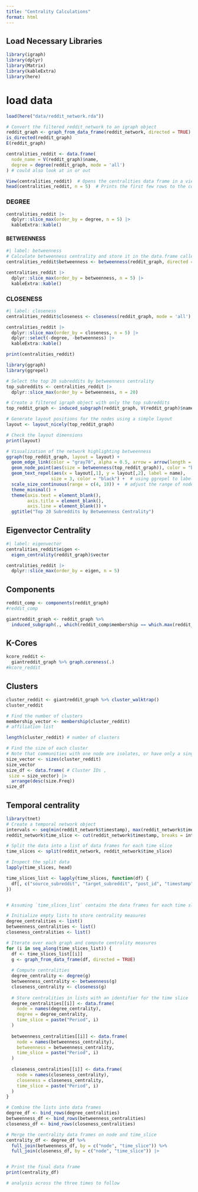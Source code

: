 ```yaml
---
title: "Centrality Calculations"
format: html
---
```


## Load Necessary Libraries
```r
library(igraph)
library(dplyr)
library(Matrix)
library(kableExtra)
library(here)
```
# load data
```r
load(here("data/reddit_network.rda"))
```



```r
# Convert the filtered reddit_network to an igraph object
reddit_graph <- graph_from_data_frame(reddit_network, directed = TRUE)
is_directed(reddit_graph)
E(reddit_graph)
```

```r
centralities_reddit <- data.frame(
  node_name = V(reddit_graph)$name,
  degree = degree(reddit_graph, mode = 'all')
) # could also look at in or out
```

```r
View(centralities_reddit)  # Opens the centralities data frame in a viewer
head(centralities_reddit, n = 5)  # Prints the first few rows to the console
```

### DEGREE
```r
centralities_reddit |> 
  dplyr::slice_max(order_by = degree, n = 5) |> 
  kableExtra::kable()
```

#### BETWEENNESS
```r
#| label: betweenness
# Calculate betweenness centrality and store it in the data.frame called 'centralities'
centralities_reddit$betweenness <- betweenness(reddit_graph, directed = TRUE)

centralities_reddit |> 
  dplyr::slice_max(order_by = betweenness, n = 5) |> 
  kableExtra::kable()
```

### CLOSENESS
```r
#| label: closeness
centralities_reddit$closeness <- closeness(reddit_graph, mode = 'all')

centralities_reddit |> 
  dplyr::slice_max(order_by = closeness, n = 5) |> 
  dplyr::select(-degree, -betweenness) |> 
  kableExtra::kable()
```

```r
print(centralities_reddit)
```
```r
library(ggraph)
library(ggrepel)

# Select the top 20 subreddits by betweenness centrality
top_subreddits <- centralities_reddit |> 
  dplyr::slice_max(order_by = betweenness, n = 20)

# Create a filtered igraph object with only the top subreddits
top_reddit_graph <- induced_subgraph(reddit_graph, V(reddit_graph)$name %in% top_subreddits$node_name)

# Generate layout positions for the nodes using a simple layout
layout <- layout_nicely(top_reddit_graph)

# Check the layout dimensions
print(layout)

# Visualization of the network highlighting betweenness
ggraph(top_reddit_graph, layout = layout) + 
  geom_edge_link(color = "gray70", alpha = 0.5, arrow = arrow(length = unit(0.15, "inches"))) +  # lighter and transparent edges
  geom_node_point(aes(size = betweenness(top_reddit_graph)), color = "blue") +
  geom_text_repel(aes(x = layout[,1], y = layout[,2], label = name), 
                 size = 3, color = "black") +  # using ggrepel to label the nodes
  scale_size_continuous(range = c(4, 10)) +  # adjust the range of node sizes
  theme_minimal() +
  theme(axis.text = element_blank(),
        axis.title = element_blank(),
        axis.line = element_blank()) +
  ggtitle("Top 20 Subreddits by Betweenness Centrality")

```
## Eigenvector Centrality
```r
#| label: eigenvector
centralities_reddit$eigen <-
  eigen_centrality(reddit_graph)$vector

centralities_reddit |> 
  dplyr::slice_max(order_by = eigen, n = 5) 
```


## Components
```r
reddit_comp <- components(reddit_graph)
#reddit_comp
```
```r
giantreddit_graph <- reddit_graph %>% 
  induced_subgraph(., which(reddit_comp$membership == which.max(reddit_comp$csize)))

```

## K-Cores
```r
kcore_reddit <-
  giantreddit_graph %>% graph.coreness(.)
#kcore_reddit

```


## Clusters
```r
cluster_reddit <- giantreddit_graph %>% cluster_walktrap()
cluster_reddit
```
```r
# Find the number of clusters
membership_vector <- membership(cluster_reddit)
# affiliation list

length(cluster_reddit) # number of clusters

# Find the size of each cluster
# Note that communities with one node are isolates, or have only a single tie
size_vector <- sizes(cluster_reddit)
size_vector
size_df <- data.frame( # Cluster IDs ,
 size = size_vector) |>
  arrange(desc(size.Freq))
size_df


```

## Temporal centrality

```r

library(tnet)
# Create a temporal network object
intervals <- seq(min(reddit_network$timestamp), max(reddit_network$timestamp), length.out = 4)
reddit_network$time_slice <- cut(reddit_network$timestamp, breaks = intervals, include.lowest = TRUE)

# Split the data into a list of data frames for each time slice
time_slices <- split(reddit_network, reddit_network$time_slice)

# Inspect the split data
lapply(time_slices, head)

time_slices_list <- lapply(time_slices, function(df) {
  df[, c("source_subreddit", "target_subreddit", "post_id", "timestamp", "link_sentiment", "properties")]
})


# Assuming `time_slices_list` contains the data frames for each time slice

# Initialize empty lists to store centrality measures
degree_centralities <- list()
betweenness_centralities <- list()
closeness_centralities <- list()

# Iterate over each graph and compute centrality measures
for (i in seq_along(time_slices_list)) {
  df <- time_slices_list[[i]]
  g <- graph_from_data_frame(df, directed = TRUE)
  
  # Compute centralities
  degree_centrality <- degree(g)
  betweenness_centrality <- betweenness(g)
  closeness_centrality <- closeness(g)
  
  # Store centralities in lists with an identifier for the time slice
  degree_centralities[[i]] <- data.frame(
    node = names(degree_centrality),
    degree = degree_centrality,
    time_slice = paste("Period", i)
  )
  
  betweenness_centralities[[i]] <- data.frame(
    node = names(betweenness_centrality),
    betweenness = betweenness_centrality,
    time_slice = paste("Period", i)
  )
  
  closeness_centralities[[i]] <- data.frame(
    node = names(closeness_centrality),
    closeness = closeness_centrality,
    time_slice = paste("Period", i)
  )
}

# Combine the lists into data frames
degree_df <- bind_rows(degree_centralities)
betweenness_df <- bind_rows(betweenness_centralities)
closeness_df <- bind_rows(closeness_centralities)

# Merge the centrality data frames on node and time_slice
centrality_df <- degree_df %>%
  full_join(betweenness_df, by = c("node", "time_slice")) %>%
  full_join(closeness_df, by = c("node", "time_slice")) |>


# Print the final data frame
print(centrality_df)

# analysis across the three times to follow
```


